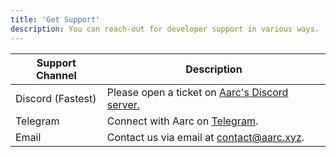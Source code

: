 ```yaml
---
title: 'Get Support'
description: You can reach-out for developer support in various ways.
---
```


| Support Channel    | Description                                                                      |
| ------------------ | -------------------------------------------------------------------------------- |
| Discord  (Fastest) | Please open a ticket on [Aarc's Discord server. ](https://discord.gg/mGU82E9xRG) |
| Telegram           | Connect with Aarc on [Telegram](https://t.me/aarcxyz).                           |
| Email              | Contact us via email at [contact@aarc.xyz](mailto:contact@aarc.xyz).             |

